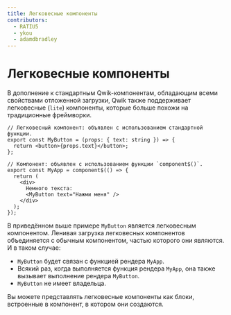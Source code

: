 ```yaml
---
title: Легковесные компоненты
contributors:
  - RATIU5
  - ykou
  - adamdbradley
---
```


# Легковесные компоненты

В дополнение к стандартным Qwik-компонентам, обладающим всеми свойствами отложенной загрузки, Qwik также поддерживает легковесные (`lite`) компоненты, которые больше похожи на традиционные фреймворки.

```tsx
// Легковесный компонент: объявлен с использованием стандартной функции.
export const MyButton = (props: { text: string }) => {
  return <button>{props.text}</button>;
};

// Компонент: объявлен с использованием функции `component$()`.
export const MyApp = component$(() => {
  return (
    <div>
      Немного текста:
      <MyButton text="Нажми меня" />
    </div>
  );
});
```

В приведённом выше примере `MyButton` является легковесным компонентом. Ленивая загрузка легковесных компонентов объединяется с обычным компонентом, частью которого они являются. И в таком случае:

- `MyButton` будет связан с функцией рендера `MyApp`.
- Всякий раз, когда выполняется функция рендера `MyApp`, она также вызывает выполнение рендера `MyButton`.
- `MyButton` не имеет владельца.

Вы можете представлять легковесные компоненты как блоки, встроенные в компонент, в котором они создаются.
